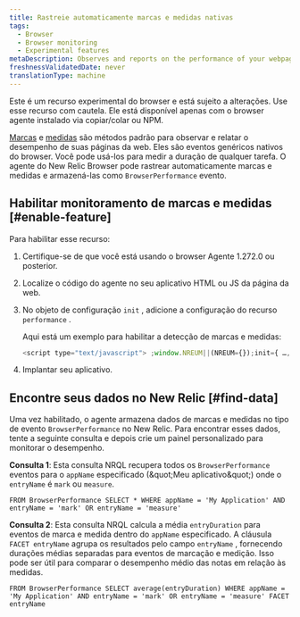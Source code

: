 ```yaml
---
title: Rastreie automaticamente marcas e medidas nativas
tags:
  - Browser
  - Browser monitoring
  - Experimental features
metaDescription: Observes and reports on the performance of your webpages by automatically tracking native marks and measures.
freshnessValidatedDate: never
translationType: machine
---
```


<Callout variant="important">
  Este é um recurso experimental do browser e está sujeito a alterações. Use esse recurso com cautela. Ele está disponível apenas com o browser agente instalado via copiar/colar ou NPM.
</Callout>

[Marcas](https://developer.mozilla.org/en-US/docs/Web/API/Performance/mark) e [medidas](https://developer.mozilla.org/en-US/docs/Web/API/Performance/measure) são métodos padrão para observar e relatar o desempenho de suas páginas da web. Eles são eventos genéricos nativos do browser. Você pode usá-los para medir a duração de qualquer tarefa. O agente do New Relic Browser pode rastrear automaticamente marcas e medidas e armazená-las como `BrowserPerformance` evento.

## Habilitar monitoramento de marcas e medidas [#enable-feature]

Para habilitar esse recurso:

1. Certifique-se de que você está usando o browser Agente 1.272.0 ou posterior.

2. Localize o código do agente no seu aplicativo HTML ou JS da página da web.

3. No objeto de configuração `init` , adicione a configuração do recurso `performance` .

   Aqui está um exemplo para habilitar a detecção de marcas e medidas:

   ```js
   <script type="text/javascript"> ;window.NREUM||(NREUM={});init={ …, performance: {capture_marks: true, capture_measures: true} }:
   ```

4. Implantar seu aplicativo.

## Encontre seus dados no New Relic [#find-data]

Uma vez habilitado, o agente armazena dados de marcas e medidas no tipo de evento `BrowserPerformance` no New Relic. Para encontrar esses dados, tente a seguinte consulta e depois crie um painel personalizado para monitorar o desempenho.

**Consulta 1**: Esta consulta NRQL recupera todos os `BrowserPerformance` eventos para o `appName` especificado (&amp;quot;Meu aplicativo&amp;quot;) onde o `entryName` é `mark` ou `measure`.

```nrql
FROM BrowserPerformance SELECT * WHERE appName = 'My Application' AND entryName = 'mark' OR entryName = 'measure'
```

**Consulta 2**: Esta consulta NRQL calcula a média `entryDuration` para eventos de marca e medida dentro do `appName` especificado. A cláusula `FACET entryName` agrupa os resultados pelo campo `entryName` , fornecendo durações médias separadas para eventos de marcação e medição. Isso pode ser útil para comparar o desempenho médio das notas em relação às medidas.

```nrql
FROM BrowserPerformance SELECT average(entryDuration) WHERE appName = 'My Application' AND entryName = 'mark' OR entryName = 'measure' FACET entryName
```